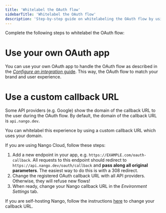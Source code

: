 ```yaml
---
title: 'Whitelabel the OAuth flow'
sidebarTitle: 'Whitelabel the OAuth flow'
description: 'Step-by-step guide on whitelabeling the OAuth flow by using a custom callback URL.'
---
```


Complete the following steps to whitelabel the OAuth flow:

# Use your own OAuth app

You can use your own OAuth app to handle the OAuth flow as described in the [_Configure an integration_ guide](/guides/getting-started/configure-an-integration). This way, the OAuth flow to match your brand and user experience.

# Use a custom callback URL

Some API providers (e.g. Google) show the domain of the callback URL to the user during the OAuth flow. By default, the domain of the callback URL is `api.nango.dev`.

You can whitelabel this experience by using a custom callback URL which uses your domain.

If you are using Nango Cloud, follow these steps:

1. Add a new endpoint in your app, e.g. `https://EXAMPLE.com/oauth-callback`. All requests to this endpoint should redirect to `https://api.nango.dev/oauth/callback` and **pass along all original parameters**. The easiest way to do this is with a 308 redirect.
2. Change the registered OAuth callback URL with all API providers. Otherwise, they will refuse new flows!
3. When ready, change your Nango callback URL in the _Environment Settings_ tab.

If you are self-hosting Nango, follow the instructions [here](/host/self-host/self-hosting-instructions) to change your callback URL.